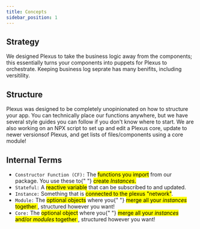 ```yaml
---
title: Concepts
sidebar_position: 1
---
```


## Strategy

We designed Plexus to take the business logic away from the components; this essentially turns your components into puppets for Plexus to orchestrate. Keeping business log seprate has many benifits, including versitility.

## Structure

Plexus was designed to be completely unopinionated on how to structure your app. You can technically place our functions anywhere, but we have several style guides you can follow if you don't know where to start. We are also working on an NPX script to set up and edit a Plexus core, update to newer versionsof Plexus, and get lists of files/components using a core module!

## Internal Terms

<ul>
	<li>
		<code>Constructor Function (CF):</code> The <mark>functions you import</mark> from our package. You use these to{" "}
		<mark>
			create <i>Instances</i>.
		</mark>
	</li>
	<li>
		<code>Stateful:</code> A <mark>reactive variable</mark> that can be subscribed to and updated.
	</li>
	<li>
		<code>Instance:</code> Something that is <mark>connected to the plexus "network"</mark>.
	</li>
	<li>
		<code>Module:</code> The <mark>optional objects</mark> where you{" "}
		<mark>
			merge all your <i>instances</i> together
		</mark>
		, structured however you want!
	</li>
	<li>
		<code>Core:</code> The <mark>optional object</mark> where you{" "}
		<mark>
			merge all your <i>instances</i> and/or <i>modules</i> together
		</mark>
		, structured however you want!
	</li>
</ul>
